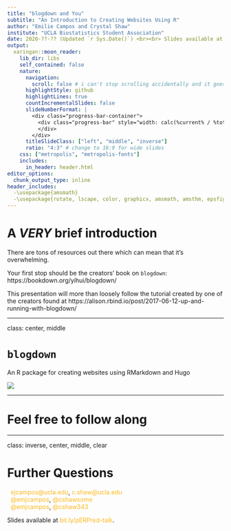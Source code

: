 ```yaml
---
title: "blogdown and You"
subtitle: "An Introduction to Creating Websites Using R"
author: "Emilie Campos and Crystal Shaw"
institute: "UCLA Biostatistics Student Association"
date: 2020-??-?? (Updated `r Sys.Date()`) <br><br> Slides available at [link](link)
output:
  xaringan::moon_reader:
    lib_dir: libs
    self_contained: false
    nature:
      navigation: 
        scroll: false # i can't stop scrolling accidentally and it goes wild
      highlightStyle: github
      highlightLines: true
      countIncrementalSlides: false
      slideNumberFormat: |
        <div class="progress-bar-container">
          <div class="progress-bar" style="width: calc(%current% / %total% * 100%);">
          </div>
        </div>
      titleSlideClass: ["left", "middle", "inverse"]
      ratio: "4:3" # change to 16:9 for wide slides
    css: ["metropolis", "metropolis-fonts"]
    includes: 
      in_header: header.html
editor_options: 
  chunk_output_type: inline
header_includes: 
  -\usepackage{amsmath}
  -\usepackage{rotate, lscape, color, graphicx, amsmath, amsthm, epsfig, amssymb, ulem, amsfonts}
---
```



<style>

.remark-slide-number {
  position: inherit;
}

.remark-slide-number .progress-bar-container {
  position: absolute;
  bottom: 0;
  height: 6px;
  display: block;
  left: 0;
  right: 0;
}

.remark-slide-number .progress-bar {
  height: 100%;
  background-color: #EB811B;
}

.wrap {
    width: 1225px;
    height: 500px;
    overflow: hidden;
}

iframe {
    width: 142.9% !important;
    height: 142.9% !important;
    -webkit-transform: scale(0.7);
    transform: scale(0.7);
    -webkit-transform-origin: 0 0;
    transform-origin: 0 0;
}

a, a > code {
  color: #FFB81C;
  text-decoration: none;
}

.inverse {
  background-color: #003B5C;
  text-shadow: none;
}

.title-slide .inverse .remark-slide-content {
  background-color: #FAFAFA;
  border-top: 0px solid #FAFAFA;
}

.remark-slide-content {
  background-color: #FAFAFA;
  border-top: 80px solid #FAFAFA;
  font-size: 20px;
  font-weight: 300;
  line-height: 1.5;
  padding: 1em 1em 1em 1em
}

.remark-slide-content > h1 {
  font-family: 'Fira Sans';
  font-weight: normal;
  font-size: 45px;
  color: #1A292C;
  margin-top: -70px;
  margin-left: -00px;
}


.title-slide {
  background-color: #FAFAFA;
  border-top: 80px solid #FAFAFA;
}

.pull-left {
  float: left;
  width: 49%;
}
.pull-right {
  float: right;
  width: 49%;
}

.pull-left-skinny {
  float: left;
  width: 40%;
}
.pull-right-fat {
  float: right;
  width: 59%;
}

.caption {
  text-align: center;
  font-size: 1rem;
}

.supp-slide .remark-slide-number {
  display: none;
}
</style>



# A *VERY* brief introduction

There are tons of resources out there which can mean that it's overwhelming. 

Your first stop should be the creators' book on `blogdown`: https://bookdown.org/yihui/blogdown/

This presentation will more than loosely follow the tutorial created by one of the creators found at https://alison.rbind.io/post/2017-06-12-up-and-running-with-blogdown/

---

class: center, middle

# `blogdown` 

An R package for creating websites using RMarkdown and Hugo 

![](images/blogdown-package.png)


---


# Feel free to follow along






---

class: inverse, center, middle, clear

# Further Questions

<a href="mailto:ejcampos@ucla.edu"><i class="fa fa-paper-plane fa-fw"></i>&nbsp; ejcampos@ucla.edu</a>, <a href="mailto:c.shaw@ucla.edu"> c.shaw@ucla.edu</a><br>
<a href="http://twitter.com/emjcampos"><i class="fa fa-twitter fa-fw"></i>&nbsp; @emjcampos</a>, <a href="http://twitter.com/cshawsome"> @cshawsome</a><br>
<a href="http://github.com/emjcampos"><i class="fa fa-github fa-fw"></i>&nbsp; @emjcampos</a>, <a href="http://github.com/cshaw343">@cshaw343</a><br>

Slides available at [bit.ly/pERPred-talk](http://bit.ly/pERPred-talk).